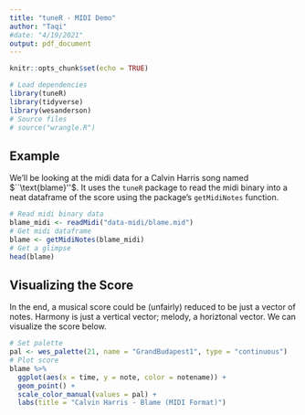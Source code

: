 ```yaml
---
title: "tuneR - MIDI Demo"
author: "Taqi"
#date: "4/19/2021"
output: pdf_document
---
```


```r
knitr::opts_chunk$set(echo = TRUE)
```

```r
# Load dependencies
library(tuneR)
library(tidyverse)
library(wesanderson)
# Source files
# source("wrangle.R")
```

## Example

We'll be looking at the midi data for a Calvin Harris song named $``\text{blame}''$. It uses the `tuneR` package to read the midi binary into a neat dataframe of the score using the package's `getMidiNotes` function.

```r
# Read midi binary data
blame_midi <- readMidi("data-midi/blame.mid")
# Get midi dataframe
blame <- getMidiNotes(blame_midi)
# Get a glimpse
head(blame)
```

## Visualizing the Score

In the end, a musical score could be (unfairly) reduced to be just a vector of notes. Harmony is just a vertical vector; melody, a horiztonal vector. We can visualize the score below.

```r
# Set palette
pal <- wes_palette(21, name = "GrandBudapest1", type = "continuous")
# Plot score
blame %>%
  ggplot(aes(x = time, y = note, color = notename)) +
  geom_point() +
  scale_color_manual(values = pal) +
  labs(title = "Calvin Harris - Blame (MIDI Format)")
```

